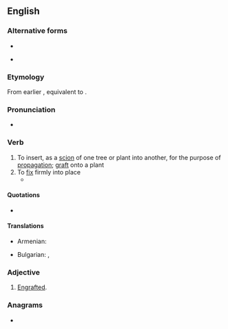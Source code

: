 ==English==

===Alternative forms===
* {{l|en|ingraft}}
* {{l|en|engraff}} {{qualifier|obsolete}}

===Etymology===
From earlier {{m|en|ingraft}}, equivalent to {{prefix|en|en|gloss1=in|graft}}.

===Pronunciation===
* {{IPA|en|/ɪŋˈɡɹæft/|/ɪŋˈɡɹɑːft/}}

===Verb===
{{en-verb}}

# To insert, as a [[scion]] of one tree or plant into another, for the purpose of [[propagation]]; [[graft]] onto a plant
# To [[fix]] firmly into place
#* {{RQ:Shakespeare Sonnets|sonnet=15|passage=Then the conceit of this inconstant stay<br>Sets you most rich in youth before my sight,<br>Where wasteful Time debateth with Decay,<br>To change your day of youth to sullied night;<br>And all in war with Time for love of you,<br>As he takes from you, I '''engraft''' you new.}}

====Quotations====
* {{seeCites|en}}

====Translations====
{{trans-top|To insert, as a [[scion]]}}
* Armenian: {{t+|hy|պատվաստել}}
{{trans-mid}}
* Bulgarian: {{t+|bg|присаждам}}, {{t+|bg|ашладисвам}}
{{trans-bottom}}

===Adjective===
{{en-adj}}

# {{lb|en|rare}} [[engrafted|Engrafted]].

===Anagrams===
* {{anagrams|en|a=aefgnrt|fragnet}}